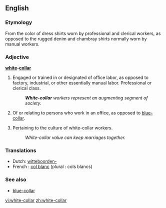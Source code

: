 ==English==

===Etymology===
From the color of dress shirts worn by professional and clerical workers, as opposed to the rugged denim and chambray shirts normally worn by manual workers.

===Adjective===
'''[[white]]-[[collar]]'''

# Engaged or trained in or designated of office labor, as opposed to factory, industrial, or other essentially manual labor.  Professional or clerical class.
#:'''''White-collar''' workers represent an augmenting segment of society.''
# {{rfd-redundant}} Of or relating to persons who work in an office, as opposed to [[blue-collar]].  
# {{rfv-sense}} Pertaining to the culture of white-collar workers.
#: ''White-collar value can keep marriages together.''

===Translations===
*Dutch: [[witteboorden-]]
*French : [[col blanc]] (plural : cols blancs)

===See also===
* [[blue-collar]]

[[vi:white-collar]]
[[zh:white-collar]]